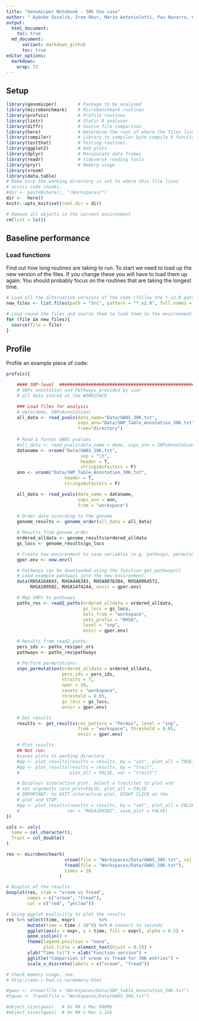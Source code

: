 ```yaml
---
title: "Genomicper Notebook - 30k Use case"
author: " Aybuke Ozcelik, Irem Okur, Mario Antonioletti, Pau Navarro, Claudia Cabrera"
output: 
  html_document:
    toc: true
  md_document:
      variant: markdown_github
      toc: true
editor_options: 
  markdown: 
    wrap: 72
---
```


## Setup

```r

library(genomicper)        # Package to be analysed
library(microbenchmark)    # Microbenchmark routines
library(profvis)           # Profile routines
library(lintr)             # Static R analyser
library(diffr)             # Source file comparison
library(here)              # Determine the root of where the files live
library(compiler)          # Library to compiler byte compile R functions
library(testthat)          # Testing routines.
library(ggplot2)           # Add plots
library(dplyr)             # Manipulate data frames
library(readr)             # tidyverse reading tools
library(pryr)              # Memory usage
library(vroom)
library(data.table)
# Make sure the working directory is set to where this file lives
# across code chunks.
#dir <- paste0(here(), "/Workspaces/")
dir <-  here()
knitr::opts_knit$set(root.dir = dir)

# Remove all objects in the current environment
rm(list = ls())

```

## Baseline performance

### Load functions

Find out how long routines are taking to run. To start we need to load up the
new version of the files. If you change these you will have to load them up 
again. You should probably focus on the routines that are taking the longest 
time.

```r

# Load all the alternative versions of the code (follow the *_v2.R pattern)
new_files <- list.files(path = "Src", pattern = "*_v2.R", full.names = TRUE)

# Loop round the files and source them to load them to the environment
for (file in new_files){
  source(file = file)
}

```

## Profile

Profile an example piece of code:

```r

profvis({

    #### SNP-level  ##########################################################
    # SNPs annotation and Pathways provided by user
    # all data stored at the WORKSPACE

    ### Load files for analysis
    # data(demo, SNPsAnnotation)
    all_data <- read_pvals(data_name="Data/GWAS_30K.txt", 
                           snps_ann="Data/SNP_Table_Annotation_30K.txt",
                           from="directory")
    
    # Read & format GWAS pvalues
    #all_data <- read_pvals(data_name = demo, snps_ann = SNPsAnnotation)
    dataname <- vroom("Data/GWAS_30K.txt",
                            sep = "\t", 
                            header = T,
                            stringsAsFactors = F)
    ann <- vroom("Data/SNP_Table_Annotation_30K.txt",
                      header = T,
                      stringsAsFactors = F)

    all_data <- read_pvals(data_name = dataname, 
                           snps_ann = ann,
                           from = "workspace")
    
    # Order data according to the genome
    genome_results <- genome_order(all_data = all_data)

    # Results from genome_order
    ordered_alldata <- genome_results$ordered_alldata
    gs_locs <- genome_results$gs_locs

    # Create new environment to save variables (e.g. pathways, permutations):
    gper.env <- new.env()

    # Pathways can be downloaded using the function get_pathways()
    # Load example pathways into the new environment.
    data(RHSA164843, RHSA446343, RHSA8876384, RHSA8964572,
         RHSA109582, RHSA1474244, envir = gper.env)

    # Map SNPs to pathways
    paths_res <- read2_paths(ordered_alldata = ordered_alldata,
                             gs_locs = gs_locs,
                             sets_from = "workspace",
                             sets_prefix = "RHSA",
                             level = "snp",
                             envir = gper.env)

    # Results from read2_paths:
    pers_ids <- paths_res$per_ors
    pathways <- paths_res$pathways

    # Perform permutations:
    snps_permutation(ordered_alldata = ordered_alldata,
                     pers_ids = pers_ids, 
                     ntraits = 7, 
                     nper = 10, 
                     saveto = "workspace",
                     threshold = 0.05, 
                     gs_locs = gs_locs, 
                     envir = gper.env)

    # Get results
    results <- get_results(res_pattern = "Permus", level = "snp",
                           from = "workspace", threshold = 0.05,
                           envir = gper.env)

    # Plot results
    ## Not run:
    #saves plots to working directory
    #qq <- plot_results(results = results, by = "set", plot_all = TRUE)
    #qq <- plot_results(results = results, by = "trait",
    #                   plot_all = FALSE, var = "trait1")

    # Displays interactive plot. Select a trait/set to plot and
    # set arguments save_plot=FALSE, plot_all = FALSE
    # IMPORTANT: to EXIT interactive plot, RIGHT CLICK on the
    # plot and STOP.
    #qq <- plot_results(results = results, by = "set", plot_all = FALSE,
    #                  var = "RHSA109582", save_plot = FALSE)
})

```


```r

cols <- cols(
  name = col_character(),
  Trait = col_double()
)

res <- microbenchmark(
                      vroom(file = "Workspaces/Data/GWAS_30K.txt", col_types = cols),
                      fread(file = "Workspaces/Data/GWAS_30K.txt"),
                      times = 20
                    )

# Boxplot of the results
boxplot(res, xlab = "vroom vs fread", 
        names = c("vroom", "fread"),
        col = c("red", "yellow"))

# Using ggplot explicitly to plot the results
res %>% select(time, expr)         %>% 
        mutate(time = time / 10^9) %>% # Convert to seconds
        ggplot(aes(x = expr, y = time, fill = expr), alpha = 0.5) +
        geom_violin() +
        theme(legend.position = "none", 
              plot.title = element_text(hjust = 0.5)) +
        ylab("Time (s)") + xlab("Function version") +
        ggtitle("Comparsion of vroom vs fread for 30K entries") +
        scale_x_discrete(labels = c("vroom", "fread")) 

# Check memory usage, see:
# http://adv-r.had.co.nz/memory.html

#gwas <- vroom(file = "Workspaces/Data/SNP_Table_Annotation_30K.txt")
#tgwas <- fread(file = "Workspaces/Data/GWAS_30K.txt")

#object_size(gwas)   # On MA's Mac 988Mb
#object_size(tgwas)  # On MA's Mac 1.1Gb


```
